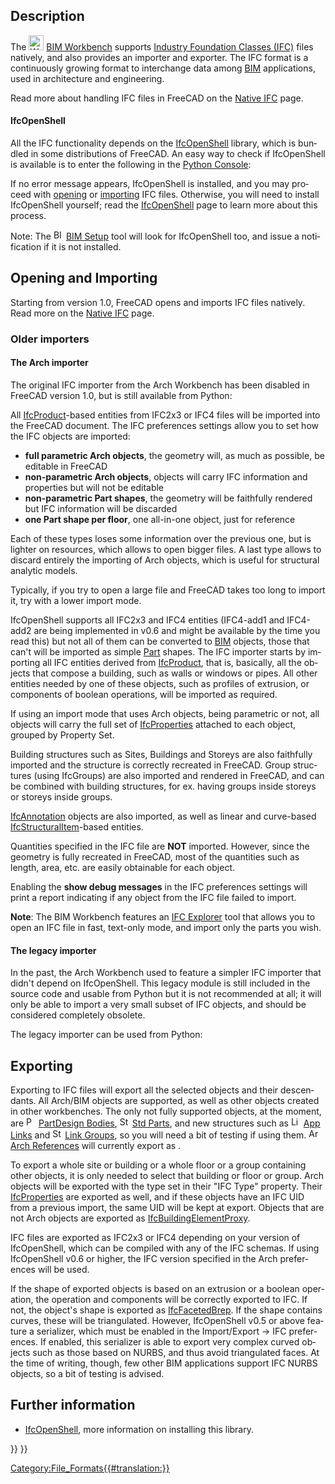 <languages/>

<div class="mw-translate-fuzzy">
{{docnav/sv
|
|[[Arch DAE|DAE]]
|[[Arch_Workbench|Arch Module]]
}}
</div>

{{TOCright}}

<div lang="en" dir="ltr" class="mw-content-ltr">
== Description ==
</div>

<div lang="en" dir="ltr" class="mw-content-ltr">
The [[File:Workbench_BIM.svg|24px]] [[BIM_Workbench|BIM Workbench]] supports [https://en.wikipedia.org/wiki/Industry_Foundation_Classes Industry Foundation Classes (IFC)] files natively, and also provides an importer and exporter. The IFC format is a continuously growing format to interchange data among [https://en.wikipedia.org/wiki/Building_Information_Modeling BIM] applications, used in architecture and engineering.
</div>

<div lang="en" dir="ltr" class="mw-content-ltr">
Read more about handling IFC files in FreeCAD on the [[Native_IFC|Native IFC]] page.
</div>

<div lang="en" dir="ltr" class="mw-content-ltr">
==== IfcOpenShell ====
</div>

<div lang="en" dir="ltr" class="mw-content-ltr">
All the IFC functionality depends on the [[IfcOpenShell|IfcOpenShell]] library, which is bundled in some distributions of FreeCAD. An easy way to check if IfcOpenShell is available is to enter the following in the [[Python_Console|Python Console]]:
</div>

{{Code|code=
import ifcopenshell
}}

<div lang="en" dir="ltr" class="mw-content-ltr">
If no error message appears, IfcOpenShell is installed, and you may proceed with [[Std_Open|opening]] or [[Std_Import|importing]] IFC files. Otherwise, you will need to install IfcOpenShell yourself; read the [[IfcOpenShell|IfcOpenShell]] page to learn more about this process.
</div>

<div lang="en" dir="ltr" class="mw-content-ltr">
Note: The [[File:BIM_Setup.svg|16px]] [[BIM_Setup|BIM Setup]] tool will look for IfcOpenShell too, and issue a notification if it is not installed.
</div>

<div lang="en" dir="ltr" class="mw-content-ltr">
==Opening and Importing==
</div>

<div lang="en" dir="ltr" class="mw-content-ltr">
Starting from version 1.0, FreeCAD opens and imports IFC files natively. Read more on the [[Native_IFC|Native IFC]] page.
</div>

<div lang="en" dir="ltr" class="mw-content-ltr">
=== Older importers ===
</div>

<div lang="en" dir="ltr" class="mw-content-ltr">
==== The Arch importer ====
</div>

<div lang="en" dir="ltr" class="mw-content-ltr">
The original IFC importer from the Arch Workbench has been disabled in FreeCAD version 1.0, but is still available from Python:
</div>

{{Code|code=
from importers import importIFC
importIFC.open("C:\\Path\\To\\My\\File.ifc")
}}

<div lang="en" dir="ltr" class="mw-content-ltr">
All [https://www.buildingsmart-tech.org/ifc/IFC4/Add1/html/schema/ifckernel/lexical/ifcproduct.htm IfcProduct]-based entities from IFC2x3 or IFC4 files will be imported into the FreeCAD document. The IFC preferences settings allow you to set how the IFC objects are imported:
* '''full parametric Arch objects''', the geometry will, as much as possible, be editable in FreeCAD
* '''non-parametric Arch objects''', objects will carry IFC information and properties but will not be editable
* '''non-parametric Part shapes''', the geometry will be faithfully rendered but IFC information will be discarded
* '''one Part shape per floor''', one all-in-one object, just for reference
</div>

<div lang="en" dir="ltr" class="mw-content-ltr">
Each of these types loses some information over the previous one, but is lighter on resources, which allows to open bigger files. A last type allows to discard entirely the importing of Arch objects, which is useful for structural analytic models.
</div> 

<div lang="en" dir="ltr" class="mw-content-ltr">
Typically, if you try to open a large file and FreeCAD takes too long to import it, try with a lower import mode.
</div>

<div lang="en" dir="ltr" class="mw-content-ltr">
IfcOpenShell supports all IFC2x3 and IFC4 entities (IFC4-add1 and IFC4-add2 are being implemented in v0.6 and might be available by the time you read this) but not all of them can be converted to [[BIM_Workbench|BIM]] objects, those that can't will be imported as simple [[Part_Workbench|Part]] shapes. The IFC importer starts by importing all IFC entities derived from [https://standards.buildingsmart.org/IFC/RELEASE/IFC2x3/TC1/HTML/ifckernel/lexical/ifcproduct.htm IfcProduct], that is, basically, all the objects that compose a building, such as walls or windows or pipes. All other entities needed by one of these objects, such as profiles of extrusion, or components of boolean operations, will be imported as required.
</div>

<div lang="en" dir="ltr" class="mw-content-ltr">
If using an import mode that uses Arch objects, being parametric or not, all objects will carry the full set of [https://www.buildingsmart-tech.org/ifc/IFC4/Add1/html/schema/ifcpropertyresource/lexical/ifcproperty.htm IfcProperties] attached to each object, grouped by Property Set.
</div>

<div lang="en" dir="ltr" class="mw-content-ltr">
Building structures such as Sites, Buildings and Storeys are also faithfully imported and the structure is correctly recreated in FreeCAD. Group structures (using IfcGroups) are also imported and rendered in FreeCAD, and can be combined with building structures, for ex. having groups inside storeys or storeys inside groups.
</div>

<div lang="en" dir="ltr" class="mw-content-ltr">
[https://www.buildingsmart-tech.org/ifc/IFC4/Add1/html/schema/ifcproductextension/lexical/ifcannotation.htm IfcAnnotation] objects are also imported, as well as linear and curve-based [https://www.buildingsmart-tech.org/ifc/IFC4/Add1/html/schema/ifcstructuralanalysisdomain/lexical/ifcstructuralitem.htm IfcStructuralItem]-based entities.
</div>

<div lang="en" dir="ltr" class="mw-content-ltr">
Quantities specified in the IFC file are '''NOT''' imported. However, since the geometry is fully recreated in FreeCAD, most of the quantities such as length, area, etc. are easily obtainable for each object.
</div>

<div lang="en" dir="ltr" class="mw-content-ltr">
Enabling the '''show debug messages''' in the IFC preferences settings will print a report indicating if any object from the IFC file failed to import.
</div>

<div lang="en" dir="ltr" class="mw-content-ltr">
'''Note''': The BIM Workbench features an [[BIM_IfcExplorer|IFC Explorer]] tool that allows you to open an IFC file in fast, text-only mode, and import only the parts you wish.
</div>

<div lang="en" dir="ltr" class="mw-content-ltr">
==== The legacy importer ====
</div>

<div lang="en" dir="ltr" class="mw-content-ltr">
In the past, the Arch Workbench used to feature a simpler IFC importer that didn't depend on IfcOpenShell. This legacy module is still included in the source code and usable from Python but it is not recommended at all; it will only be able to import a very small subset of IFC objects, and should be considered completely obsolete.
</div>

<div lang="en" dir="ltr" class="mw-content-ltr">
The legacy importer can be used from Python:
</div>

{{Code|code=
from importers import importIFClegacy
importIFClegacy.open("C:\\Path\\To\\My\\File.ifc")
}}

<div lang="en" dir="ltr" class="mw-content-ltr">
== Exporting ==
</div>

<div lang="en" dir="ltr" class="mw-content-ltr">
Exporting to IFC files will export all the selected objects and their descendants. All Arch/BIM objects are supported, as well as other objects created in other workbenches. The only not fully supported objects, at the moment, are [[File:PartDesign_Body.svg|16px]] [[PartDesign_Body|PartDesign Bodies]], [[File:Std_Part.svg|16px]] [[Std_Part|Std Parts]], and new structures such as [[File:Link.svg|16px]] [[Std_LinkMake|App Links]] and [[File:Std_LinkMakeGroup.svg|16px]] [[Std_LinkMakeGroup|Link Groups]], so you will need a bit of testing if using them. [[File:Arch_Reference.svg|16px]] [[Arch_Reference|Arch References]] will currently export as {{incode|IfcBuildingElementProxies}}.
</div>

<div lang="en" dir="ltr" class="mw-content-ltr">
To export a whole site or building or a whole floor or a group containing other objects, it is only needed to select that building or floor or group. Arch objects will be exported with the type set in their "IFC Type" property. Their [https://www.buildingsmart-tech.org/ifc/IFC4/Add1/html/schema/ifcpropertyresource/lexical/ifcproperty.htm IfcProperties] are exported as well, and if these objects have an IFC UID from a previous import, the same UID will be kept at export. Objects that are not Arch objects are exported as [https://www.buildingsmart-tech.org/ifc/IFC4/Add1/html/schema/ifcsharedbldgelements/lexical/ifcbuildingelementproxy.htm IfcBuildingElementProxy].
</div>

<div lang="en" dir="ltr" class="mw-content-ltr">
IFC files are exported as IFC2x3 or IFC4 depending on your version of IfcOpenShell, which can be compiled with any of the IFC schemas. If using IfcOpenShell v0.6 or higher, the IFC version specified in the Arch preferences will be used.
</div>

<div lang="en" dir="ltr" class="mw-content-ltr">
If the shape of exported objects is based on an extrusion or a boolean operation, the operation and components will be correctly exported to IFC. If not, the object's shape is exported as [https://www.buildingsmart-tech.org/ifc/IFC4x1/html/schema/ifcgeometricmodelresource/lexical/ifcfacetedbrep.htm IfcFacetedBrep]. If the shape contains curves, these will be triangulated. However, IfcOpenShell v0.5 or above feature a serializer, which must be enabled in the Import/Export → IFC preferences. If enabled, this serializer is able to export very complex curved objects such as those based on NURBS, and thus avoid triangulated faces. At the time of writing, though, few other BIM applications support IFC NURBS objects, so a bit of testing is advised.
</div>

<div lang="en" dir="ltr" class="mw-content-ltr">
== Further information ==
</div>

<div lang="en" dir="ltr" class="mw-content-ltr">
* [[IfcOpenShell|IfcOpenShell]], more information on installing this library.
</div>


<div class="mw-translate-fuzzy">
{{docnav/sv
|
|[[Arch DAE|DAE]]
|[[Arch_Workbench|Arch Workbench]]
}}
</div>

{{BIM_Tools_navi{{#translation:}}}}
{{Userdocnavi{{#translation:}}}}
[[Category:File_Formats{{#translation:}}]]